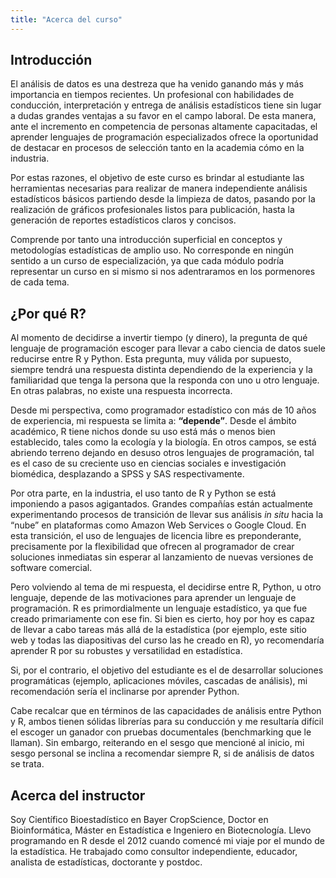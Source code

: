 ---
title: "Acerca del curso"
---

## Introducción

El análisis de datos es una destreza que ha venido ganando más y más importancia en tiempos recientes. Un profesional con habilidades de conducción, interpretación y entrega de análisis estadísticos tiene sin lugar a dudas grandes ventajas a su favor en el campo laboral. De esta manera, ante el incremento en competencia de personas altamente capacitadas, el aprender lenguajes de programación especializados ofrece la oportunidad de destacar en procesos de selección tanto en la academia cómo en la industria.

Por estas razones, el objetivo de este curso es brindar al estudiante las herramientas necesarias para realizar de manera independiente análisis estadísticos básicos partiendo desde la limpieza de datos, pasando por la realización de gráficos profesionales listos para publicación, hasta la generación de reportes estadísticos claros y concisos.

Comprende por tanto una introducción superficial en conceptos y metodologías estadísticas de amplio uso. No corresponde en ningún sentido a un curso de especialización, ya que cada módulo podría representar un curso en si mismo si nos adentraramos en los pormenores de cada tema.

## ¿Por qué R?

Al momento de decidirse a invertir tiempo (y dinero), la pregunta de qué lenguaje de programación escoger para llevar a cabo ciencia de datos suele reducirse entre R y Python. Esta pregunta, muy válida por supuesto, siempre tendrá una respuesta distinta dependiendo de la experiencia y la familiaridad que tenga la persona que la responda con uno u otro lenguaje. En otras palabras, no existe una respuesta incorrecta.

Desde mi perspectiva, como programador estadístico con más de 10 años de experiencia, mi respuesta se limita a: **"depende"**. Desde el ámbito académico, R tiene nichos donde su uso está más o menos bien establecido, tales como la ecología y la biología. En otros campos, se está abriendo terreno dejando en desuso otros lenguajes de programación, tal es el caso de su creciente uso en ciencias sociales e investigación biomédica, desplazando a SPSS y SAS respectivamente.

Por otra parte, en la industria, el uso tanto de R y Python se está imponiendo a pasos agigantados. Grandes compañías están actualmente experimentando procesos de transición de llevar sus análisis *in situ* hacia la "nube" en plataformas como Amazon Web Services o Google Cloud. En esta transición, el uso de lenguajes de licencia libre es preponderante, precisamente por la flexibilidad que ofrecen al programador de crear soluciones inmediatas sin esperar al lanzamiento de nuevas versiones de software comercial.

Pero volviendo al tema de mi respuesta, el decidirse entre R, Python, u otro lenguaje, depende de las motivaciones para aprender un lenguaje de programación. R es primordialmente un lenguaje estadístico, ya que fue creado primariamente con ese fin. Si bien es cierto, hoy por hoy es capaz de llevar a cabo tareas más allá de la estadística (por ejemplo, este sitio web y todas las diapositivas del curso las he creado en R), yo recomendaría aprender R por su robustes y versatilidad en estadística.

Si, por el contrario, el objetivo del estudiante es el de desarrollar soluciones programáticas (ejemplo, aplicaciones móviles, cascadas de análisis), mi recomendación sería el inclinarse por aprender Python.

Cabe recalcar que en términos de las capacidades de análisis entre Python y R, ambos tienen sólidas librerías para su conducción y me resultaría difícil el escoger un ganador con pruebas documentales (benchmarking que le llaman). Sin embargo, reiterando en el sesgo que mencioné al inicio, mi sesgo personal se inclina a recomendar siempre R, si de análisis de datos se trata.

## Acerca del instructor

Soy Científico Bioestadístico en Bayer CropScience, Doctor en Bioinformática, Máster en Estadística e Ingeniero en Biotecnología. Llevo programando en R desde el 2012 cuando comencé mi viaje por el mundo de la estadística. He trabajado como consultor independiente, educador, analista de estadísticas, doctorante y postdoc.